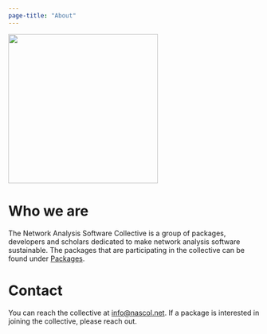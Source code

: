 ```yaml
---
page-title: "About"
---
```


![](assets/logo/logo_nobg.png){fig-align="center" height=300}

# Who we are

The Network Analysis Software Collective is a group of packages, developers and scholars dedicated to make
network analysis software sustainable. The packages that are participating in the collective can be found under [Packages](packages/).

# Contact

You can reach the collective at [info@nascol.net](mailto:info@nascol.net).
If a package is interested in joining the collective, please reach out.